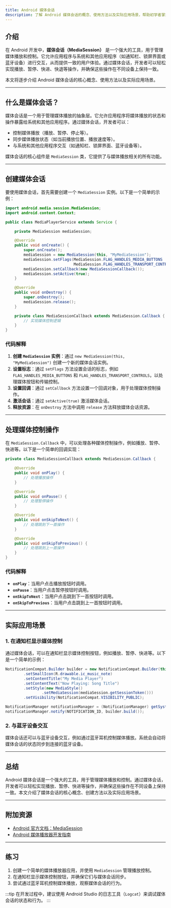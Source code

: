 ```yaml
---
title: Android 媒体会话
description: 了解 Android 媒体会话的概念、使用方法以及实际应用场景，帮助初学者掌握如何通过 MediaSession 管理媒体播放。
---
```


## 介绍

在 Android 开发中，**媒体会话（MediaSession）** 是一个强大的工具，用于管理媒体播放和控制。它允许应用程序与系统和其他应用程序（如通知栏、锁屏界面或蓝牙设备）进行交互，从而提供一致的用户体验。通过媒体会话，开发者可以轻松实现播放、暂停、快进、快退等操作，并确保这些操作在不同设备上保持一致。

本文将逐步介绍 Android 媒体会话的核心概念、使用方法以及实际应用场景。

---

## 什么是媒体会话？

媒体会话是一个用于管理媒体播放的抽象层。它允许应用程序将媒体播放的状态和操作暴露给系统和其他应用程序。通过媒体会话，开发者可以：

- 控制媒体播放（播放、暂停、停止等）。
- 同步媒体播放状态（如当前播放位置、播放速度等）。
- 与系统和其他应用程序交互（如通知栏、锁屏界面、蓝牙设备等）。

媒体会话的核心组件是 `MediaSession` 类，它提供了与媒体播放相关的所有功能。

---

## 创建媒体会话

要使用媒体会话，首先需要创建一个 `MediaSession` 实例。以下是一个简单的示例：

```java
import android.media.session.MediaSession;
import android.content.Context;

public class MediaPlayerService extends Service {

    private MediaSession mediaSession;

    @Override
    public void onCreate() {
        super.onCreate();
        mediaSession = new MediaSession(this, "MyMediaSession");
        mediaSession.setFlags(MediaSession.FLAG_HANDLES_MEDIA_BUTTONS |
                              MediaSession.FLAG_HANDLES_TRANSPORT_CONTROLS);
        mediaSession.setCallback(new MediaSessionCallback());
        mediaSession.setActive(true);
    }

    @Override
    public void onDestroy() {
        super.onDestroy();
        mediaSession.release();
    }

    private class MediaSessionCallback extends MediaSession.Callback {
        // 实现媒体控制逻辑
    }
}
```

### 代码解释

1. **创建 `MediaSession` 实例**：通过 `new MediaSession(this, "MyMediaSession")` 创建一个新的媒体会话实例。
2. **设置标志**：通过 `setFlags` 方法设置会话的标志，例如 `FLAG_HANDLES_MEDIA_BUTTONS` 和 `FLAG_HANDLES_TRANSPORT_CONTROLS`，以处理媒体按钮和传输控制。
3. **设置回调**：通过 `setCallback` 方法设置一个回调对象，用于处理媒体控制操作。
4. **激活会话**：通过 `setActive(true)` 激活媒体会话。
5. **释放资源**：在 `onDestroy` 方法中调用 `release` 方法释放媒体会话资源。

---

## 处理媒体控制操作

在 `MediaSession.Callback` 中，可以处理各种媒体控制操作，例如播放、暂停、快进等。以下是一个简单的回调实现：

```java
private class MediaSessionCallback extends MediaSession.Callback {

    @Override
    public void onPlay() {
        // 处理播放操作
    }

    @Override
    public void onPause() {
        // 处理暂停操作
    }

    @Override
    public void onSkipToNext() {
        // 处理跳到下一首操作
    }

    @Override
    public void onSkipToPrevious() {
        // 处理跳到上一首操作
    }
}
```

### 代码解释

- **`onPlay`**：当用户点击播放按钮时调用。
- **`onPause`**：当用户点击暂停按钮时调用。
- **`onSkipToNext`**：当用户点击跳到下一首按钮时调用。
- **`onSkipToPrevious`**：当用户点击跳到上一首按钮时调用。

---

## 实际应用场景

### 1. 在通知栏显示媒体控制

通过媒体会话，可以在通知栏显示媒体控制按钮，例如播放、暂停、快进等。以下是一个简单的示例：

```java
NotificationCompat.Builder builder = new NotificationCompat.Builder(this, CHANNEL_ID)
        .setSmallIcon(R.drawable.ic_music_note)
        .setContentTitle("My Media Player")
        .setContentText("Now Playing: Song Title")
        .setStyle(new MediaStyle()
                .setMediaSession(mediaSession.getSessionToken()))
        .setVisibility(NotificationCompat.VISIBILITY_PUBLIC);

NotificationManager notificationManager = (NotificationManager) getSystemService(Context.NOTIFICATION_SERVICE);
notificationManager.notify(NOTIFICATION_ID, builder.build());
```

### 2. 与蓝牙设备交互

媒体会话还可以与蓝牙设备交互，例如通过蓝牙耳机控制媒体播放。系统会自动将媒体会话的状态同步到连接的蓝牙设备。

---

## 总结

Android 媒体会话是一个强大的工具，用于管理媒体播放和控制。通过媒体会话，开发者可以轻松实现播放、暂停、快进等操作，并确保这些操作在不同设备上保持一致。本文介绍了媒体会话的核心概念、创建方法以及实际应用场景。

---

## 附加资源

- [Android 官方文档：MediaSession](https://developer.android.com/reference/android/media/session/MediaSession)
- [Android 媒体播放器开发指南](https://developer.android.com/guide/topics/media/mediaplayer)

---

## 练习

1. 创建一个简单的媒体播放器应用，并使用 `MediaSession` 管理播放控制。
2. 在通知栏显示媒体控制按钮，并确保它们与媒体会话同步。
3. 尝试通过蓝牙耳机控制媒体播放，观察媒体会话的行为。

:::tip
在开发过程中，建议使用 Android Studio 的日志工具（`Logcat`）来调试媒体会话的状态和行为。
:::